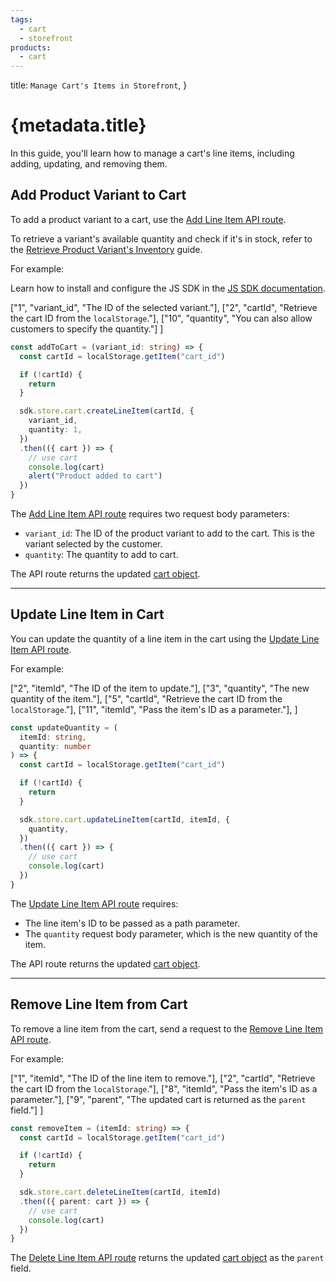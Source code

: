```yaml
---
tags:
  - cart
  - storefront
products:
  - cart
---
```



  title: `Manage Cart's Items in Storefront`,
}

# {metadata.title}

In this guide, you'll learn how to manage a cart's line items, including adding, updating, and removing them.

## Add Product Variant to Cart

To add a product variant to a cart, use the [Add Line Item API route](!api!/store#carts_postcartsidlineitems).

<Note title="Tip">

To retrieve a variant's available quantity and check if it's in stock, refer to the [Retrieve Product Variant's Inventory](../../products/inventory/page.mdx) guide.

</Note>

For example:

<Note title="Tip">

Learn how to install and configure the JS SDK in the [JS SDK documentation](../../../js-sdk/page.mdx).

</Note>

  ["1", "variant_id", "The ID of the selected variant."],
  ["2", "cartId", "Retrieve the cart ID from the `localStorage`."],
  ["10", "quantity", "You can also allow customers to specify the quantity."]
]

```ts highlights={addHighlights}
const addToCart = (variant_id: string) => {
  const cartId = localStorage.getItem("cart_id")

  if (!cartId) {
    return
  }

  sdk.store.cart.createLineItem(cartId, {
    variant_id,
    quantity: 1,
  })
  .then(({ cart }) => {
    // use cart
    console.log(cart)
    alert("Product added to cart")
  })
}
```

The [Add Line Item API route](!api!/store#carts_postcartsidlineitems) requires two request body parameters:

- `variant_id`: The ID of the product variant to add to the cart. This is the variant selected by the customer.
- `quantity`: The quantity to add to cart.

The API route returns the updated [cart object](!api!/store#carts_cart_schema).

---

## Update Line Item in Cart

You can update the quantity of a line item in the cart using the [Update Line Item API route](!api!/store#carts_postcartsidlineitemsline_id).

For example:

  ["2", "itemId", "The ID of the item to update."],
  ["3", "quantity", "The new quantity of the item."],
  ["5", "cartId", "Retrieve the cart ID from the `localStorage`."],
  ["11", "itemId", "Pass the item's ID as a parameter."],
]

```ts highlights={updateHighlights}
const updateQuantity = (
  itemId: string,
  quantity: number
) => {
  const cartId = localStorage.getItem("cart_id")

  if (!cartId) {
    return
  }

  sdk.store.cart.updateLineItem(cartId, itemId, {
    quantity,
  })
  .then(({ cart }) => {
    // use cart
    console.log(cart)
  })
}
```

The [Update Line Item API route](!api!/store#carts_postcartsidlineitemsline_id) requires:

- The line item's ID to be passed as a path parameter.
- The `quantity` request body parameter, which is the new quantity of the item.

The API route returns the updated [cart object](!api!/store#carts_cart_schema).

---

## Remove Line Item from Cart

To remove a line item from the cart, send a request to the [Remove Line Item API route](!api!/store#carts_deletecartsidlineitemsline_id).

For example:

  ["1", "itemId", "The ID of the line item to remove."],
  ["2", "cartId", "Retrieve the cart ID from the `localStorage`."],
  ["8", "itemId", "Pass the item's ID as a parameter."],
  ["9", "parent", "The updated cart is returned as the `parent` field."]
]

```ts highlights={deleteHighlights}
const removeItem = (itemId: string) => {
  const cartId = localStorage.getItem("cart_id")

  if (!cartId) {
    return
  }

  sdk.store.cart.deleteLineItem(cartId, itemId)
  .then(({ parent: cart }) => {
    // use cart
    console.log(cart)
  })
}
```

The [Delete Line Item API route](!api!/store#carts_deletecartsidlineitemsline_id) returns the updated [cart object](!api!/store#carts_cart_schema) as the `parent` field.
